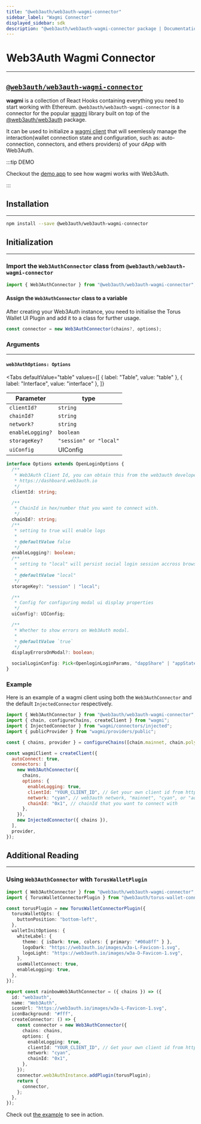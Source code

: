```yaml
---
title: "@web3auth/web3auth-wagmi-connector"
sidebar_label: "Wagmi Connector"
displayed_sidebar: sdk
description: "@web3auth/web3auth-wagmi-connector package | Documentation - Web3Auth"
---
```


# Web3Auth Wagmi Connector

---

## [`@web3auth/web3auth-wagmi-connector`](https://npmjs.com/package/@web3auth/web3auth-wagmi-connector)


**wagmi** is a collection of React Hooks containing everything you need to start working with Ethereum. `@web3auth/web3auth-wagmi-connector` is a
connector for the popular [wagmi](https://github.com/tmm/wagmi) library built on top of the [@web3auth/web3auth](https://github.com/web3auth/web3auth)
package.

It can be used to initialize a [wagmi client](https://wagmi.sh/docs/client) that will seemlessly manage the interaction(wallet connection state and
configuration, such as: auto-connection, connectors, and ethers providers) of your dApp with Web3Auth.

:::tip DEMO

Checkout the [demo app](https://github.com/Web3Auth/web3auth-wagmi-connector/tree/master/examples/demo) to see how wagmi works with Web3Auth.

:::

## Installation

---

```bash npm2yarn
npm install --save @web3auth/web3auth-wagmi-connector
```

## Initialization

---

### Import the `Web3AuthConnector` class from `@web3auth/web3auth-wagmi-connector`

```js
import { Web3AuthConnector } from "@web3auth/web3auth-wagmi-connector";
```

#### Assign the `Web3AuthConnector` class to a variable

After creating your Web3Auth instance, you need to initialise the Torus Wallet UI Plugin and add it to a class for further usage.

```javascript
const connector = new Web3AuthConnector(chains?, options);
```

### Arguments

---

#### `web3AuthOptions: Options`

<Tabs
  defaultValue="table"
  values={[
    { label: "Table", value: "table" },
    { label: "Interface", value: "interface" },
  ]}
>

<TabItem value="table">

| Parameter        | type                   |
| ---------------- | ---------------------- |
| `clientId?`      | `string`               |
| `chainId?`       | `string`               |
| `network?`       | `string`               |
| `enableLogging?` | `boolean`              |
| `storageKey?`    | `"session" or "local"` |
| `uiConfig`       | UIConfig               |

</TabItem>

<TabItem value="interface">

```ts
interface Options extends OpenLoginOptions {
  /**
   * Web3Auth Client Id, you can obtain this from the web3auth developer dashboard by visiting
   * https://dashboard.web3auth.io
   */
  clientId: string;

  /**
   * ChainId in hex/number that you want to connect with.
   */
  chainId?: string;
  /**
   * setting to true will enable logs
   *
   * @defaultValue false
   */
  enableLogging?: boolean;
  /**
   * setting to "local" will persist social login session accross browser tabs.
   *
   * @defaultValue "local"
   */
  storageKey?: "session" | "local";

  /**
   * Config for configuring modal ui display properties
   */
  uiConfig?: UIConfig;

  /**
   * Whether to show errors on Web3Auth modal.
   *
   * @defaultValue `true`
   */
  displayErrorsOnModal?: boolean;

  socialLoginConfig: Pick<OpenloginLoginParams, "dappShare" | "appState" | "mfaLevel" | "sessionTime">;
}
```

</TabItem>

</Tabs>

### Example

Here is an example of a wagmi client using both the `Web3AuthConnector` and the default `InjectedConnector` respectively.

```js
import { Web3AuthConnector } from "@web3auth/web3auth-wagmi-connector";
import { chain, configureChains, createClient } from "wagmi";
import { InjectedConnector } from "wagmi/connectors/injected";
import { publicProvider } from "wagmi/providers/public";

const { chains, provider } = configureChains([chain.mainnet, chain.polygon], [publicProvider()]);

const wagmiClient = createClient({
  autoConnect: true,
  connectors: [
    new Web3AuthConnector({
      chains,
      options: {
        enableLogging: true,
        clientId: "YOUR_CLIENT_ID", // Get your own client id from https://dashboard.web3auth.io
        network: "cyan", // web3auth network, "mainnet", "cyan", or "aqua"
        chainId: "0x1", // chainId that you want to connect with
      },
    }),
    new InjectedConnector({ chains }),
  ],
  provider,
});
```

## Additional Reading

---

### Using `Web3AuthConnector` with `TorusWalletPlugin`

```ts
import { Web3AuthConnector } from "@web3auth/web3auth-wagmi-connector";
import { TorusWalletConnectorPlugin } from "@web3auth/torus-wallet-connector-plugin";

const torusPlugin = new TorusWalletConnectorPlugin({
  torusWalletOpts: {
    buttonPosition: "bottom-left",
  },
  walletInitOptions: {
    whiteLabel: {
      theme: { isDark: true, colors: { primary: "#00a8ff" } },
      logoDark: "https://web3auth.io/images/w3a-L-Favicon-1.svg",
      logoLight: "https://web3auth.io/images/w3a-D-Favicon-1.svg",
    },
    useWalletConnect: true,
    enableLogging: true,
  },
});

export const rainbowWeb3AuthConnector = ({ chains }) => ({
  id: "web3auth",
  name: "Web3Auth",
  iconUrl: "https://web3auth.io/images/w3a-L-Favicon-1.svg",
  iconBackground: "#fff",
  createConnector: () => {
    const connector = new Web3AuthConnector({
      chains: chains,
      options: {
        enableLogging: true,
        clientId: "YOUR_CLIENT_ID", // Get your own client id from https://dashboard.web3auth.io
        network: "cyan",
        chainId: "0x1",
      },
    });
    connector.web3AuthInstance.addPlugin(torusPlugin);
    return {
      connector,
    };
  },
});
```

Check out [the example](https://github.com/Web3Auth/examples/tree/main/wagmi-connector/react-example-with-plugin) to see in action.

